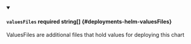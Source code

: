 
<details className="config-field" data-expandable="false" open>
<summary>

#### `valuesFiles` <span className="config-field-required" data-required="false">required</span> <span className="config-field-type">string[]</span> <span className="config-field-default"></span> <span className="config-field-enum"></span> {#deployments-helm-valuesFiles}

ValuesFiles are additional files that hold values for deploying this chart

</summary>



</details>
